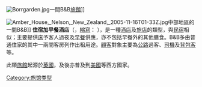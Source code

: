 {{Expand|time=2012-12-17T10:23:10+00:00 }}
{{noteTA
|1=zh-hans:酒店; zh-hant:酒店; zh-tw:飯店;
}}
[[File:Borrgarden.jpg|thumb]]一間B&B[[旅館|旅館]]]]

[[File:Amber_House,_Nelson,_New_Zealand,_2005-11-16T01-33Z.jpg|thumb]]中部地區的一間B&B]]
'''住宿加早餐酒店'''（{{lang-en|Bed and breakfast}}，[[縮寫|縮寫]]： {{lang|en|B&B}}），是一種[[酒店|酒店]]及[[旅店|旅店]]的類型，與[[民宿|民宿]]相似；主要提供[[床|床]]予客人過夜及[[早餐|早餐]]供應，亦不包括早餐外的其他膳食。B&B多由普通住家的其中一兩間客房列作出租用途。[[顧客|顧客]]對象主要為[[公路|公路]]過客、[[司機|司機]]及[[背包客|背包客]]等。

此類[[旅館|旅館]]起源於[[英國|英國]]，及後亦普及到[[美國|美國]]等西方國家。

{{旅游}}

[[Category:旅馆类型|Category:旅馆类型]]